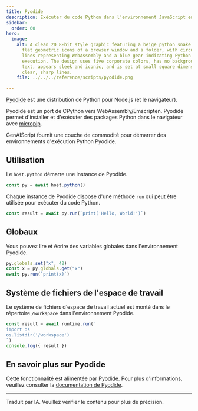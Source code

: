 ```yaml
---
title: Pyodide
description: Exécuter du code Python dans l'environnement JavaScript en utilisant Pyodide.
sidebar:
  order: 60
hero:
  image:
    alt: A clean 2D 8-bit style graphic featuring a beige python snake curled around
      flat geometric icons of a browser window and a folder, with circuit board
      lines representing WebAssembly and a blue gear indicating Python code
      execution. The design uses five corporate colors, has no background or
      text, appears sleek and iconic, and is set at small square dimensions with
      clear, sharp lines.
    file: ../../../reference/scripts/pyodide.png

---
```


[Pyodide](https://pyodide.org/) est une distribution de Python pour Node.js (et le navigateur).

Pyodide est un port de CPython vers WebAssembly/Emscripten.
Pyodide permet d'installer et d'exécuter des packages Python dans le navigateur avec [micropip](https://micropip.pyodide.org/en/stable/project/usage.html).

GenAIScript fournit une couche de commodité pour démarrer des environnements d'exécution Python Pyodide.

## Utilisation

Le `host.python` démarre une instance de Pyodide.

```js wrap
const py = await host.python()
```

Chaque instance de Pyodide dispose d'une méthode `run` qui peut être utilisée pour exécuter du code Python.

```js wrap
const result = await py.run(`print('Hello, World!')`)
```

## Globaux

Vous pouvez lire et écrire des variables globales dans l'environnement Pyodide.

```js wrap
py.globals.set("x", 42)
const x = py.globals.get("x")
await py.run(`print(x)`)
```

## Système de fichiers de l'espace de travail

Le système de fichiers d'espace de travail actuel est monté dans le répertoire `/workspace` dans l'environnement Pyodide.

```js wrap
const result = await runtime.run(`
import os
os.listdir('/workspace')
`)
console.log({ result })
```

## En savoir plus sur Pyodide

Cette fonctionnalité est alimentée par [Pyodide](https://pyodide.org/). Pour plus d'informations, veuillez consulter la [documentation de Pyodide](https://pyodide.org/docs/).

<hr />

Traduit par IA. Veuillez vérifier le contenu pour plus de précision.
